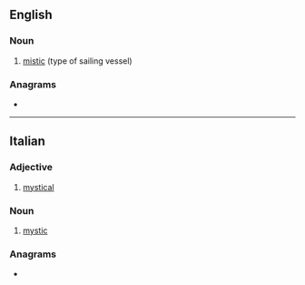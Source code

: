 {{also|místico}}
==English==

===Noun===
{{en-noun|s|misticoes}}

# [[mistic]] (type of sailing vessel)

===Anagrams===
* {{anagrams|en|a=ciimost|miotics|somitic}}

----

==Italian==

===Adjective===
{{it-adj|mistic|o|a|i|he}}

# [[mystical]]

===Noun===
{{it-noun|m|mistici}}

# [[mystic]]

===Anagrams===
* {{l|it|cistomi}}